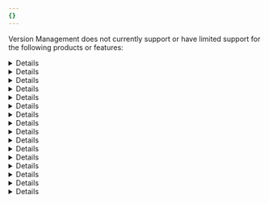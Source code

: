 ```yaml
---
{}
---
```



Version Management does not currently support or have limited support for the following products or features:

<Details header="API Shield">

- Some [API Shield](/api-shield/) configurations are not cloned when a new zone version is created.
- Customers are allowed to opt-in to remove the UI block that prevents enabling Version Management.

</Details>

<Details header="Authenticated Origin Pull">

- [Authenticated Origin Pull](/ssl/origin-configuration/authenticated-origin-pull/) does not work with Zone Versioning.
- Accessing your domain from an allowlisted IP returns a Cloudflare 520 error.

</Details>

<Details header="Cache">

- [Cache](/workers/runtime-apis/cache/) configurations are versioned, but cache keys are not.
- Caching a new URL on staging would cache it for production as well.
- Purging cache on staging would purge it on production too.
- Promoting a new version to production would wipe all exiting cache.

</Details>

<Details header="Cache Rules when used with Cloudflare Images">

- [Image Resizing](/images/) does not work with the `additional_cacheable_ports` [Cache Rule](/cache/how-to/cache-rules/) setting and Zone Versioning.
- If you use `additional_cacheable_ports` with Image Resizing, the image will be resized every time it is requested and will result in low performance.

</Details>

<Details header="Workers Cache API">

- [Workers Cache API](/workers/runtime-apis/cache/) does not work with Version Management.
- If you use the Workers Cache API with Zone Versioning, you might encounter unexpected caching behaviours.

</Details>

<Details header="China Network">

- Regardless of the version deployed to production, traffic in China will always target the root zone.
- Other incompatibility issues with Access and ICP licenses.

</Details>

<Details header="Cloudflare API">

- Zone Version Management does not currently expose a public [API](/api/).
- Customers can only use Version Management through the [Cloudflare dashboard](https://dash.cloudflare.com/).

</Details>

<Details header="Domain-scoped Roles">

- [Domain-scoped Roles](/fundamentals/setup/manage-members/roles/#domain-scoped-roles) apply only to your root zone.
- Once a new version is created, these roles do not copy over and they lose access to versions.

</Details>

<Details header="Image Transformations">

- Changes made to [Image Transformations](/images/transform-images/#transform-images) are not cloned when a new zone version is created.

</Details>

<Details header="Network Error Logging">

- [Network Error Logging](/network-error-logging/) configurations are not cloned when a new version is created.

</Details>

<Details header="Page Shield">

- [Page Shield](/page-shield/) is not available for versioning and is only configurable under your Global Configuration.

</Details>

<Details header="Security Insights">

- [Security Insights](/security-center/security-insights/) are not shown when Zone Versioning is enabled and the first version is deployed to production.

</Details>

<Details header="Terraform">

- Zone Version Management does not currently support [Terraform](/terraform/).
- Customers should either use Terraform or Version Management.

</Details>

<Details header="WAF Attack Score">

- [WAF Attack Score](/waf/detections/attack-score/) configurations are not cloned when a new zone version is created.

</Details>

<Details header="Waiting Room">

- [Waiting Room](/waiting-room/) users active on the site may be placed back in the queue.
- Waiting Room users in the queue may lose their place in line.
- Traffic may exceed limits.

</Details>

<Details header="Wrangler">

- If a version has a Worker route, it might disappear when a Worker is deployed via [Wrangler](/workers/wrangler/).
- If two versions have the same custom domains, the Worker might randomly choose between them.

</Details>
